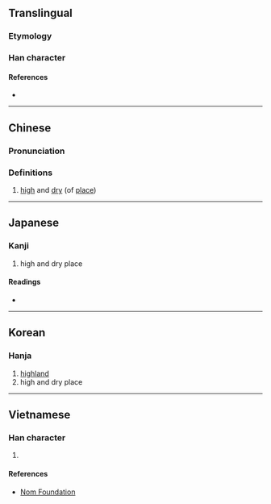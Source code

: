 {{also|垲}}
{{character info/new}}
==Translingual==

===Etymology===
{{Han etym}}

===Han character===
{{Han char|rn=32|rad=土|as=10|sn=13|four=42118|canj=GUMT|ids=⿰土豈}}

====References====
* {{Han ref|kx=0235.080|dkj=05326|dj=0473.010|hdz=10472.050|uh=584F|ud=22607|bh=DCE5|bd=56549}}

----

==Chinese==
{{zh-forms|s=垲}}

===Pronunciation===
{{zh-pron
|m=kǎi
|c=hoi2
|h=pfs=
|md=
|mn=
|w=
|mc=y
|oc=y
|cat=a
}}

===Definitions===
{{zh-hanzi}}

# {{lb|zh|literary}} [[high]] and [[dry]] (of [[place]])

----

==Japanese==

===Kanji===
{{ja-kanji|grade=|rs=土10}}

# high and dry place

====Readings====
* {{ja-readings|on=[[かい]] (kai), [[がい]] (gai)|kun=}}

----

==Korean==

===Hanja===
{{ko-hanja|hangeul=개|rv=gae|mr=kae}}

# [[highland]]
# high and dry place

----

==Vietnamese==

===Han character===
{{vi-hantu|[[khải]]|rs=土10}}

# {{rfdef|vi|sort=土10}}

====References====
* [http://nomfoundation.org/common/nom_details.php?codepoint=584f Nom Foundation]